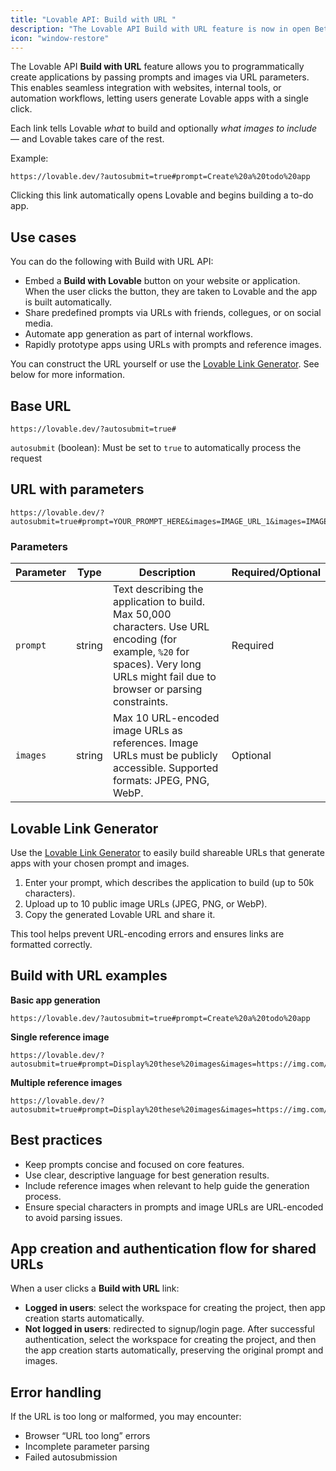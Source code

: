 ```yaml
---
title: "Lovable API: Build with URL "
description: "The Lovable API Build with URL feature is now in open Beta, enabling you to build and share Lovable apps using simple, shareable URLs."
icon: "window-restore"
---
```


The Lovable API **Build with URL** feature allows you to programmatically create applications by passing prompts and images via URL parameters. This enables seamless integration with websites, internal tools, or automation workflows, letting users generate Lovable apps with a single click.

Each link tells Lovable _what_ to build and optionally _what images to include_ — and Lovable takes care of the rest.

Example:

```
https://lovable.dev/?autosubmit=true#prompt=Create%20a%20todo%20app
```

Clicking this link automatically opens Lovable and begins building a to-do app.

## Use cases

You can do the following with Build with URL API:

- Embed a **Build with Lovable** button on your website or application. When the user clicks the button, they are taken to Lovable and the app is built automatically.
- Share predefined prompts via URLs with friends, collegues, or on social media.
- Automate app generation as part of internal workflows.
- Rapidly prototype apps using URLs with prompts and reference images.

You can construct the URL yourself or use the [Lovable Link Generator](https://lovable.dev/links). See below for more information.

## Base URL

```
https://lovable.dev/?autosubmit=true#
```

`autosubmit` (boolean): Must be set to `true` to automatically process the request

## URL with parameters

```
https://lovable.dev/?autosubmit=true#prompt=YOUR_PROMPT_HERE&images=IMAGE_URL_1&images=IMAGE_URL_2
```

### Parameters

| Parameter | Type   | Description                                                                                                                                                                         | Required/Optional |
| --------- | ------ | ----------------------------------------------------------------------------------------------------------------------------------------------------------------------------------- | ----------------- |
| `prompt`  | string | Text describing the application to build. Max 50,000 characters. Use URL encoding (for example, `%20` for spaces). Very long URLs might fail due to browser or parsing constraints. | Required          |
| `images`  | string | Max 10 URL-encoded image URLs as references. Image URLs must be publicly accessible. Supported formats: JPEG, PNG, WebP.                                                            | Optional          |

## Lovable Link Generator

Use the [Lovable Link Generator](https://lovable.dev/links) to easily build shareable URLs that generate apps with your chosen prompt and images.

1. Enter your prompt, which describes the application to build (up to 50k characters).
2. Upload up to 10 public image URLs (JPEG, PNG, or WebP).
3. Copy the generated Lovable URL and share it.

This tool helps prevent URL-encoding errors and ensures links are formatted correctly.

## Build with URL examples

**Basic app generation**

```
https://lovable.dev/?autosubmit=true#prompt=Create%20a%20todo%20app
```

**Single reference image**

```
https://lovable.dev/?autosubmit=true#prompt=Display%20these%20images&images=https://img.com/1.jpg
```

**Multiple reference images**

```
https://lovable.dev/?autosubmit=true#prompt=Display%20these%20images&images=https://img.com/1.jpg&images=https://img.com/2.jpg​
```

## Best practices

- Keep prompts concise and focused on core features.
- Use clear, descriptive language for best generation results.
- Include reference images when relevant to help guide the generation process.
- Ensure special characters in prompts and image URLs are URL-encoded to avoid parsing issues.

## App creation and authentication flow for shared URLs

When a user clicks a **Build with URL** link:

- **Logged in users**: select the workspace for creating the project, then app creation starts automatically.
- **Not logged in users**: redirected to signup/login page. After successful authentication, select the workspace for creating the project, and then the app creation starts automatically, preserving the original prompt and images.

## Error handling

If the URL is too long or malformed, you may encounter:

- Browser “URL too long” errors
- Incomplete parameter parsing
- Failed autosubmission